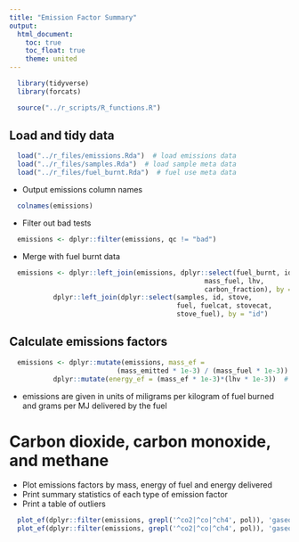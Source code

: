 ```yaml
---
title: "Emission Factor Summary"
output:
  html_document:
    toc: true
    toc_float: true
    theme: united
---
```


```r
  library(tidyverse)
  library(forcats)
```

```r
  source("../r_scripts/R_functions.R")
```

## Load and tidy data

```r
  load("../r_files/emissions.Rda")  # load emissions data
  load("../r_files/samples.Rda")  # load sample meta data
  load("../r_files/fuel_burnt.Rda")  # fuel use meta data
```

* Output emissions column names 

```r
  colnames(emissions)
```

* Filter out bad tests

```r
  emissions <- dplyr::filter(emissions, qc != "bad")
```

* Merge with fuel burnt data

```r
  emissions <- dplyr::left_join(emissions, dplyr::select(fuel_burnt, id,
                                                 mass_fuel, lhv,
                                                 carbon_fraction), by = "id") %>%
           dplyr::left_join(dplyr::select(samples, id, stove,
                                          fuel, fuelcat, stovecat,
                                          stove_fuel), by = "id")
```

## Calculate emissions factors
 
```r
  emissions <- dplyr::mutate(emissions, mass_ef = 
                           (mass_emitted * 1e-3) / (mass_fuel * 1e-3)) %>%  # mg / kg
           dplyr::mutate(energy_ef = (mass_ef * 1e-3)*(lhv * 1e-3))  # g / MJ
```

* emissions are given in units of miligrams per kilogram of fuel burned and grams per MJ delivered by the fuel

# Carbon dioxide, carbon monoxide, and methane

* Plot emissions factors by mass, energy of fuel and energy delivered
* Print summary statistics of each type of emission factor
* Print a table of outliers

```r
  plot_ef(dplyr::filter(emissions, grepl('^co2|^co|^ch4', pol)), 'gaseous pollutants', "mass")
  plot_ef(dplyr::filter(emissions, grepl('^co2|^co|^ch4', pol)), 'gaseous pollutants', "mass")
```
